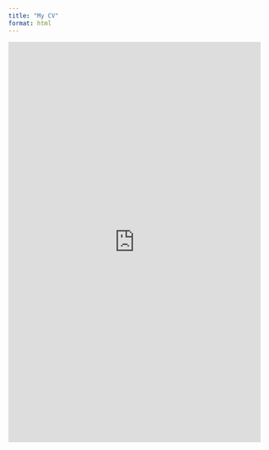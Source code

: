 ```yaml
---
title: "My CV"
format: html
---
```


<iframe src="https://github.com/mkolgesiz/cv/blob/main/CV.pdf" width="100%" height="800px" style="border: none;"></iframe>

